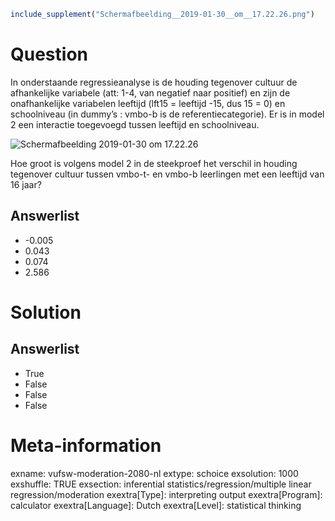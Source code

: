 ```r
include_supplement("Schermafbeelding__2019-01-30__om__17.22.26.png")
```

Question
========
In onderstaande regressieanalyse is de houding tegenover cultuur de
afhankelijke variabele (att: 1-4, van negatief naar positief) en zijn de
onafhankelijke variabelen leeftijd (lft15 = leeftijd -15, dus 15 = 0) en
schoolniveau (in dummy’s : vmbo-b is de referentiecategorie). Er is in
model 2 een interactie toegevoegd tussen leeftijd en schoolniveau.  
  
<img src="Schermafbeelding__2019-01-30__om__17.22.26.png"
class="fr-fic fr-dii tvcss_2"
alt="Schermafbeelding 2019-01-30 om 17.22.26" />  
  
Hoe groot is volgens model 2 in de steekproef het verschil in houding
tegenover cultuur tussen vmbo-t- en vmbo-b leerlingen met een leeftijd
van 16 jaar?

Answerlist
----------
* -0.005
* 0.043
* 0.074
* 2.586

Solution
========










Answerlist
----------
* True
* False
* False
* False

Meta-information
================
exname: vufsw-moderation-2080-nl
extype: schoice
exsolution: 1000
exshuffle: TRUE
exsection: inferential statistics/regression/multiple linear regression/moderation
exextra[Type]: interpreting output
exextra[Program]: calculator
exextra[Language]: Dutch
exextra[Level]: statistical thinking

